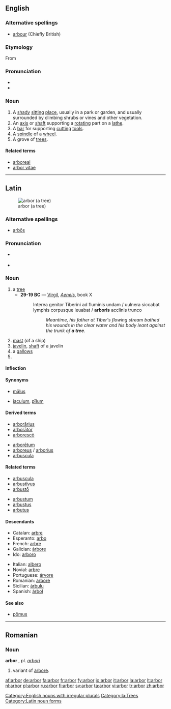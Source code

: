 ==English==

===Alternative spellings===
* [[arbour]] (Chiefly British)

===Etymology===
From {{L.}} {{term|arbor||tree|lang=la}}

===Pronunciation===
* {{audio|en-us-arbor.ogg|Audio (US)}}
* {{rhymes|ɑː(r)bə(r)}}

===Noun===
{{en-noun|pl2=arbores}}

# A [[shady]] [[sit]]ting [[place]], usually in a park or garden, and usually surrounded by climbing shrubs or vines and other vegetation.
# An [[axis]] or [[shaft]] supporting a [[rotate|rotating]] part on a [[lathe]].
# A [[bar]] for supporting [[cut]]ting [[tool]]s.
# A [[spindle]] of a [[wheel]].
# A grove of [[tree]]s.

====Related terms====
* [[arboreal]]
* [[arbor vitae]]

[[Category:English nouns with irregular plurals]]

----

==Latin==
[[Image:Linde von linn.jpg|thumb|arbor (a tree)]]

===Alternative spellings===
* [[arbos|arbōs]]

===Pronunciation===
* {{a|Classical}} {{IPA|/ˈar.bor/|lang=la}}
* {{audio|la-cls-arbor.ogg|Audio (Classical)}}

===Noun===
{{la-noun|arbor|arboris|arbōris|f|third}}

# a [[tree]]
#* '''29-19 BC''' — [[w:Virgil|Virgil]], ''[[s:la Aeneis|Aeneis]]'', book X
#*: Interea genitor Tiberini ad fluminis undam / uulnera siccabat lymphis corpusque leuabat / '''arboris''' acclinis trunco
#*:: ''Meantime, his father at Tiber's flowing stream bathed his wounds in the clear water and his body leant against the trunk of '''a tree'''.''
# [[mast]] (of a ship)
# [[javelin]], [[shaft]] of a javelin
# a [[gallows]]
# {{inflection of|arbor||voc|s|lang=la}}

====Inflection====
{{la-decl-3rd|arbor|arbor|arbor|arbōr}}

====Synonyms====
* {{sense|mast of a ship}} [[malus|mālus]]
* {{sense|javelin}} [[iaculum]], [[pilum|pīlum]]

====Derived terms====
{{top2}}
* [[arborarius|arborārius]]
* [[arborator#Lation|arborātor]]
* [[arboresco|arborescō]]
{{mid2}}
* [[arboretum#Latin|arborētum]]
* [[arboreus]] / [[arborius]]
* [[arbuscula]]
{{bottom}}

====Related terms====
{{top2}}
* [[arbuscula]]
* [[arbustivus|arbustīvus]]
* [[arbusto#Latin|arbustō]]
{{mid2}}
* [[arbustum]]
* [[arbustus]]
* [[arbutus#Latin|arbutus]]
{{bottom}}

====Descendants====
{{top2}}
* Catalan: [[arbre#Catalan|arbre]]
* Esperanto: [[arbo]]
* French: [[arbre#French|arbre]]
* Galician: [[árbore]]
* Ido: [[arboro]]
{{mid2}}
* Italian: [[albero]]
* Novial: [[arbre#Novial|arbre]]
* Portuguese: [[árvore]]
* Romanian: [[arbore]]
* Sicilian: [[àrbulu]]
* Spanish: [[árbol]]
{{bottom}}

====See also====
* [[pomus|pōmus]]

[[Category:la:Trees]]
[[Category:Latin noun forms]]

----

==Romanian==

===Noun===
'''arbor''' {{m}}, pl. ''[[arbori]]''

# variant of [[arbore]].

[[af:arbor]]
[[de:arbor]]
[[fa:arbor]]
[[fr:arbor]]
[[fy:arbor]]
[[io:arbor]]
[[it:arbor]]
[[la:arbor]]
[[lt:arbor]]
[[nl:arbor]]
[[pl:arbor]]
[[ru:arbor]]
[[fi:arbor]]
[[sv:arbor]]
[[ta:arbor]]
[[vi:arbor]]
[[tr:arbor]]
[[zh:arbor]]